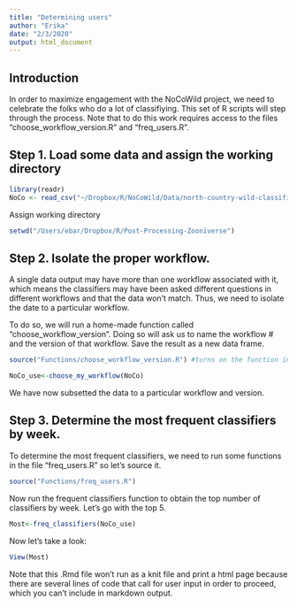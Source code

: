 ```yaml
---
title: "Determining users"
author: "Erika"
date: "2/3/2020"
output: html_document
---
```

## Introduction
In order to maximize engagement with the NoCoWild project, we need to celebrate the folks who do a lot of classifiying.  This set of R scripts will step through the process.  Note that to do this work requires access to the files "choose_workflow_version.R" and "freq_users.R".

## Step 1. Load some data and assign the working directory

```r
library(readr)
NoCo <- read_csv("~/Dropbox/R/NoCoWild/Data/north-country-wild-classifications.2.3.2020.csv")
```
Assign working directory
```r
setwd("/Users/ebar/Dropbox/R/Post-Processing-Zooniverse")
```


## Step 2. Isolate the proper workflow.
A single data output may have more than one workflow associated with it, which means the classifiers may have been asked different questions in different workflows and that the data won't match. Thus, we need to isolate the date to a particular workflow.  

To do so, we will run a home-made function called "choose_workflow_version". Doing so will ask us to name the workflow # and the version of that workflow. Save the result as a new data frame.
```r
source("Functions/choose_workflow_version.R") #turns on the function in the .R script

NoCo_use<-choose_my_workflow(NoCo)
```
We have now subsetted the data to a particular workflow and version.  

## Step 3. Determine the most frequent classifiers by week.

To determine the most frequent classifiers, we need to run some functions in the file "freq_users.R" so let's source it.

```r
source("Functions/freq_users.R")
```
Now run the frequent classifiers function to obtain the top number of classifiers by week.  Let's go with the top 5.

```r
Most<-freq_classifiers(NoCo_use)
```
Now let's take a look:
```r
View(Most)
```
Note that this .Rmd file won't run as a knit file and print a html page because there are several lines of code that call for user input in order to proceed, which you can't include in markdown output.
